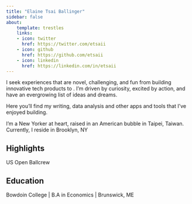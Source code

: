 ```yaml
---
title: "Elaine Tsai Ballinger"
sidebar: false
about:
    template: trestles
    links:
    - icon: twitter
      href: https://twitter.com/etsaii
    - icon: github
      href: https://github.com/etsaii
    - icon: linkedin
      href: https://linkedin.com/in/etsaii
---
```

I seek experiences that are novel, challenging, and fun from building innovative tech products to . I'm driven by curiosity, excited by action, and have an evergrowing list of ideas and dreams. 

Here you'll find my writing, data analysis and other apps and tools that I've enjoyed building.

I'm a New Yorker at heart, raised in an American bubble in Taipei, Taiwan. Currently, I reside in Brooklyn, NY 

## Highlights

US Open Ballcrew


## Education
Bowdoin College | B.A in Economics | Brunswick, ME

